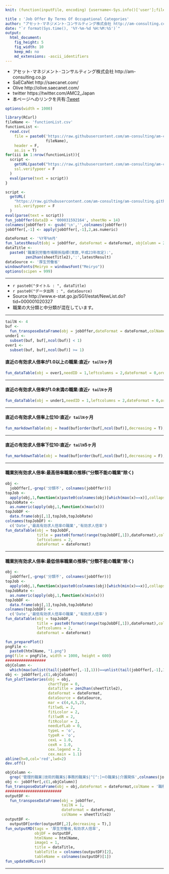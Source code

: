 ```yaml
---
knit: (function(inputFile, encoding) {username<-Sys.info()['user'];fileName<-'defaultPath.csv';pathToFile <-paste0('C:/Users/', username,'/Desktop/pathToCSV/');setwd(pathToFile);buf0<-read.csv(fileName,header = F,skip = 0,stringsAsFactor = F,check.names = F,fileEncoding = 'utf-8');timeStamp<-format(Sys.time(),'%Y%m%d%H%M%S');htmlName<-'JobOfferByTermsOfOccupationalCategories';rmarkdown::render(inputFile, encoding = encoding, output_file = paste0('C:/Users/',username,buf0[2,1],'charts/','am-consulting.co.jp-',htmlName,'.html')) })

title : 'Job Offer By Terms Of Occupational Categories'
author: "アセット･マネジメント･コンサルティング株式会社 http://am-consulting.co.jp"
date: "`r format(Sys.time(), '%Y-%m-%d %H:%M:%S')`"
output: 
  html_document:
    fig_height: 5
    fig_width: 10
    keep_md: no
    md_extensions: -ascii_identifiers
---
```

<link href="http://knowledgevault.saecanet.com/components/rmarkdown-html.css" rel="stylesheet">
<style>.main-container {max-width : 1000px;}</style>
<script src="http://knowledgevault.saecanet.com/components/JavascriptCode.js"></script>

- アセット･マネジメント･コンサルティング株式会社 http://am-consulting.co.jp
- SaECaNet http://saecanet.com/
- Olive http://olive.saecanet.com/
- twitter https://twitter.com/AMC2_Japan
- 本ページへのリンクを共有:<a href="https://twitter.com/share" class="twitter-share-button" data-via="AMC2_Japan" data-size="large">Tweet</a> <script>!function(d,s,id){var js,fjs=d.getElementsByTagName(s)[0],p=/^http:/.test(d.location)?'http':'https';if(!d.getElementById(id)){js=d.createElement(s);js.id=id;js.src=p+'://platform.twitter.com/widgets.js';fjs.parentNode.insertBefore(js,fjs);}}(document, 'script', 'twitter-wjs');</script>

```r
options(width = 1000)
```

```r
library(RCurl)
fileName <- 'functionList.csv'
functionList <-
  read.csv(
    file = paste0('https://raw.githubusercontent.com/am-consulting/am-consulting.github.io/master/csv/',
                  fileName),
    header = F,
    as.is = T)
for(iii in 1:nrow(functionList)){
  script <- 
    getURL(paste0("https://raw.githubusercontent.com/am-consulting/am-consulting.github.io/master/", functionList[iii,1]),
    ssl.verifypeer = F
  )
  eval(parse(text = script))
}
```

```r
script <-
  getURL(
    "https://raw.githubusercontent.com/am-consulting/am-consulting.github.io/master/importJobOfferByTermsOfOccupationalCategories.r",
    ssl.verifypeer = F
  )
eval(parse(text = script))
fun_jobOffer(dataID = '000031592164', sheetNo = 14)
colnames(jobOffer) <- gsub('\n','',colnames(jobOffer))
jobOffer[,-1] <- apply(jobOffer[,-1],2,as.numeric)
```

```r
dateFormat <- '%Y年%m月'
fun_latestResult(obj = jobOffer, dateFormat = dateFormat, objColumn = 2)
dataTitle <- 
  paste0('職業別労働市場関係指標(実数,平成23年改定):', 
         zen2han(sheetTitle2),':',latestResult)
dataSource <- '厚生労働省'
windowsFonts(Meiryo = windowsFont("Meiryo"))
options(scipen = 999)
```

***

- `r paste0("タイトル : ", dataTitle)`
- `r paste0("データ出所 : ", dataSource)`
- Source http://www.e-stat.go.jp/SG1/estat/NewList.do?tid=000001020327
- 職業の大分類と中分類が混在しています。

***

```r
tailN <- 4
buf <-
  fun_transposeDataFrame(obj = jobOffer,dateFormat = dateFormat,colName = '職業',tailN = tailN)
under1 <-
  subset(buf, buf[,ncol(buf)] < 1)
over1 <-
  subset(buf, buf[,ncol(buf)] >= 1)
```

#### 直近の有効求人倍率が1.0以上の職業:直近`r tailN`ヶ月

```r
fun_dataTable(obj = over1,needID = 1,leftcolumns = 2,dateFormat = 0,orderDirection = 'asc')
```

***
#### 直近の有効求人倍率が1.0未満の職業:直近`r tailN`ヶ月

```r
fun_dataTable(obj = under1,needID = 1,leftcolumns = 2,dateFormat = 0,orderDirection = 'asc')
```

***
#### 直近の有効求人倍率上位10:直近`r tailN`ヶ月

```r
fun_markdownTable(obj = head(buf[order(buf[,ncol(buf)],decreasing = T),],10))
```

***
#### 直近の有効求人倍率下位10:直近`r tailN`5ヶ月

```r
fun_markdownTable(obj = head(buf[order(buf[,ncol(buf)],decreasing = F),],10))
```

***
#### 職業別有効求人倍率:最高倍率職業の推移("分類不能の職業"除く)

```r
obj <-
  jobOffer[,-grep('分類不', colnames(jobOffer))]
topJob <-
  apply(obj,1,function(x)paste0(colnames(obj)[which(max(x)==x)],collapse = ' , '))
topJobRate <- 
  as.numeric(apply(obj,1,function(x)max(x)))
topJobDF <- 
  data.frame(obj[,1],topJob,topJobRate)
colnames(topJobDF) <- 
  c('Date','最高有効求人倍率の職業','有効求人倍率')
fun_dataTable(obj = topJobDF,
              title = paste0(format(range(topJobDF[,1]),dateFormat),collapse = '~'),
              leftcolumns = 2,
              dateFormat = dateFormat)
```

***
#### 職業別有効求人倍率:最低倍率職業の推移("分類不能の職業"除く)

```r
obj <-
  jobOffer[,-grep('分類不', colnames(jobOffer))]
topJob <-
  apply(obj,1,function(x)paste0(colnames(obj)[which(min(x)==x)],collapse = ' , '))
topJobRate <- 
  as.numeric(apply(obj,1,function(x)min(x)))
topJobDF <- 
  data.frame(obj[,1],topJob,topJobRate)
colnames(topJobDF) <- 
  c('Date','最低有効求人倍率の職業','有効求人倍率')
fun_dataTable(obj = topJobDF,
              title = paste0(format(range(topJobDF[,1]),dateFormat),collapse = '~'),
              leftcolumns = 2,
              dateFormat = dateFormat)
```

```r
fun_preparePlot()
pngFile <-
  paste0(htmlName, "1.png")
png(file = pngFile, width = 1000, height = 600)
##################
objColumn <- 
  which(max(unlist(tail(jobOffer[,-1],1)))==unlist(tail(jobOffer[,-1],1))) + 1
obj <- jobOffer[,c(1,objColumn)]
fun_plotTimeSeries(obj = obj,
                   chartType = 0,
                   dataTitle = zen2han(sheetTitle2),
                   dateFormat = dateFormat,
                   dataSource = dataSource,
                   mar = c(4,4,5,2),
                   fitlwdL = 2,
                   fitLcolor = 2,
                   fitlwdR = 2,
                   fitRcolor = 2,
                   needLefLab = 0,
                   typeL = 'o',
                   typeR = 'o',
                   cexL = 1.0, 
                   cexR = 1.0,  
                   cex.legend = 2,
                   cex.main = 1.1)
abline(h=0,col='red',lwd=2)
dev.off()
```

```r
objColumn <- 
  grep('管理的職業|技術的職業$|事務的職業$|^[^:]+の職業$|介護関係',colnames(jobOffer))
obj <- jobOffer[,c(1,objColumn)]
fun_transposeDataFrame(obj = obj,dateFormat = dateFormat,colName = '職種')
#########################
outputDF <- 
  fun_transposeDataFrame(obj = jobOffer,
                         tailN = 1,
                         dateFormat = dateFormat,
                         colName = sheetTitle2)
outputDF <- 
  outputDF[order(outputDF[,2],decreasing = T),]
fun_outputMD(tags = '厚生労働省,有効求人倍率',
             objDF = outputDF,
             htmlName = htmlName,
             image1 = 1,
             title = dataTitle,
             tableTitle = colnames(outputDF)[2],
             tableName = colnames(outputDF)[1])
fun_updateURLcsv()
```

***

<script>MakeNegative();</script>
<script>
  (function(i,s,o,g,r,a,m){i['GoogleAnalyticsObject']=r;i[r]=i[r]||function(){
  (i[r].q=i[r].q||[]).push(arguments)},i[r].l=1*new Date();a=s.createElement(o),
  m=s.getElementsByTagName(o)[0];a.async=1;a.src=g;m.parentNode.insertBefore(a,m)
  })(window,document,'script','https://www.google-analytics.com/analytics.js','ga');

  ga('create', 'UA-3077339-5', 'auto');
  ga('send', 'pageview');

</script>
